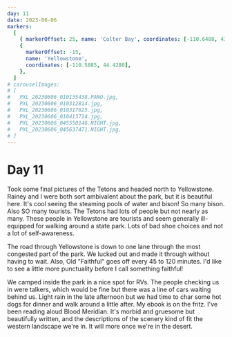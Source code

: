 ```yaml
---
day: 11
date: 2023-06-06
markers:
  [
    { markerOffset: 25, name: 'Colter Bay', coordinates: [-110.6408, 43.9047] },
    {
      markerOffset: -15,
      name: 'Yellowstone',
      coordinates: [-110.5885, 44.4280],
    },
  ]
# carouselImages:
# [
#   PXL_20230606_010135438.PANO.jpg,
#   PXL_20230606_010312814.jpg,
#   PXL_20230606_010317625.jpg,
#   PXL_20230606_010413724.jpg,
#   PXL_20230606_045550146.NIGHT.jpg,
#   PXL_20230606_045637471.NIGHT.jpg,
# ]
---
```


# Day 11

Took some final pictures of the Tetons and headed north to Yellowstone. Rainey and I were both sort ambivalent about the park, but it is beautiful here. It's cool seeing the steaming pools of water and bison! So many bison. Also SO many tourists. The Tetons had lots of people but not nearly as many. These people in Yellowstone are tourists and seem generally ill-equipped for walking around a state park. Lots of bad shoe choices and not a lot of self-awareness.

The road through Yellowstone is down to one lane through the most congested part of the park. We lucked out and made it through without having to wait. Also, Old "Faithful" goes off every 45 to 120 minutes. I'd like to see a little more punctuality before I call something faithful!

We camped inside the park in a nice spot for RVs. The people checking us in were talkers, which would be fine but there was a line of cars waiting behind us. Light rain in the late afternoon but we had time to char some hot dogs for dinner and walk around a little after. My ebook is on the fritz. I've been reading aloud Blood Meridian. It's morbid and gruesome but beautifully written, and the descriptions of the scenery kind of fit the western landscape we're in. It will more once we're in the desert.

